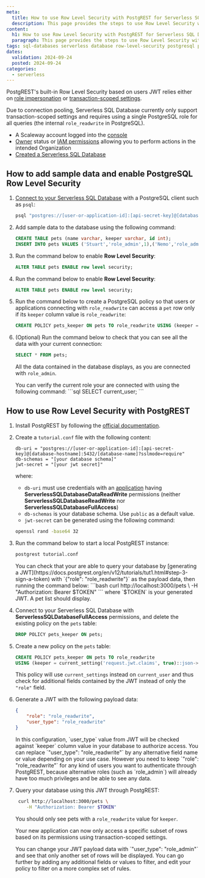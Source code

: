 ```yaml
---
meta:
  title: How to use Row Level Security with PostgREST for Serverless SQL Databases
  description: This page provides the steps to use Row Level Security with PostGREST for Serverless SQL Databases
content:
  h1: How to use Row Level Security with PostgREST for Serverless SQL Databases
  paragraph: This page provides the steps to use Row Level Security with PostGREST for Serverless SQL Databases
tags: sql-databases serverless database row-level-security postgresql postgrest
dates:
  validation: 2024-09-24
  posted: 2024-09-24
categories:
  - serverless
---
```


PostgREST's built-in Row Level Security based on users JWT relies either on [role impersonation](https://docs.postgrest.org/en/v12/references/auth.html#user-impersonation) or [transaction-scoped settings](https://docs.postgrest.org/en/v12/references/transactions.html#tx-settings). 

Due to connection pooling, Serverless SQL Database currently only support transaction-scoped settings and requires using a single PostgreSQL role for all queries (the internal `role_readwrite` in PostgreSQL).

- A Scaleway account logged into the [console](https://console.scaleway.com)
- [Owner](/identity-and-access-management/iam/concepts/#owner) status or [IAM permissions](/identity-and-access-management/iam/concepts/#permission) allowing you to perform actions in the intended Organization
- [Created a Serverless SQL Database](/serverless/sql-databases/how-to/create-a-database/)

## How to add sample data and enable PostgreSQL Row Level Security

1. [Connect to your Serverless SQL Database](/serverless/sql-databases/quickstart/#how-to-connect-to-a-database) with a PostgreSQL client such as `psql`:
    ```bash
    psql "postgres://[user-or-application-id]:[api-secret-key]@[database-hostname]:5432/[database-name]?sslmode=require"
    ```

2. Add sample data to the database using the following command:
    ```sql
    CREATE TABLE pets (name varchar, keeper varchar, id int);
    INSERT INTO pets VALUES ('Stuart','role_admin',1),('Nemo','role_admin',2),('Alfie','role_readwrite',3),('Peanut','role_readwrite',4);
    ```

3. Run the command below to enable **Row Level Security**:
    ```sql
    ALTER TABLE pets ENABLE row level security;
    ```

3. Run the command below to enable **Row Level Security**:
    ```sql
    ALTER TABLE pets ENABLE row level security;
    ```

4. Run the command below to create a PostgreSQL policy so that users or applications connecting with `role_readwrite` can access a `pet` row only if its `keeper` column value is `role_readwrite`:
    ```sql
    CREATE POLICY pets_keeper ON pets TO role_readwrite USING (keeper = current_user);
    ```

5. (Optional) Run the command below to check that you can see all the data with your current connection:
    ```sql
    SELECT * FROM pets;
    ```
    All the data contained in the database displays, as you are connected with `role_admin`.
    
    <Message type="tip">
    You can verify the current role your are connected with using the following command:
    ```sql
    SELECT current_user;
    ```
    </Message>

## How to use Row Level Security with PostgREST

1. Install PostgREST by following the [official documentation](https://docs.postgrest.org/en/v12/tutorials/tut0.html#step-1-install-postgresql).

2. Create a `tutorial.conf` file with the following content:
    ```
    db-uri = "postgres://[user-or-application-id]:[api-secret-key]@[database-hostname]:5432/[database-name]?sslmode=require"
    db-schemas = "[your database schema]"
    jwt-secret = "[your jwt secret]"
    ```
    where:
    - `db-uri` must use credentials with an [application](/identity-and-access-management/iam/how-to/create-application/) having **ServerlessSQLDatabaseDataReadWrite** permissions (neither **ServerlessSQLDatabaseReadWrite** nor **ServerlessSQLDatabaseFullAccess**)
    - `db-schemas` is your database schema. Use `public` as a default value. 
    - `jwt-secret` can be generated using the following command:
    ```sh
    openssl rand -base64 32
    ```

3. Run the command below to start a local PostgREST instance:

    ```bash
    postgrest tutorial.conf 
    ```

    <Message type="tip">
    You can check that your are able to query your database by [generating a JWT](https://docs.postgrest.org/en/v12/tutorials/tut1.html#step-3-sign-a-token) with `{"role": "role_readwrite"}` as the payload data, then running the command below:
    ```bash
     curl http://localhost:3000/pets \
        -H "Authorization: Bearer $TOKEN"
    ```
    where `$TOKEN` is your generated JWT.
    A pet list should display.
    </Message>

4. Connect to your Serverless SQL Database with **ServerlessSQLDatabaseFullAccess** permissions, and delete the existing policy on the `pets` table:
    ```sql
    DROP POLICY pets_keeper ON pets;
    ```

5. Create a new policy on the `pets` table:
    ```sql
    CREATE POLICY pets_keeper ON pets TO role_readwrite 
    USING (keeper = current_setting('request.jwt.claims', true)::json->>'user_type');
    ```
    This policy will use `current_settings` instead on `current_user` and thus check for additional fields contained by the JWT instead of only the `"role"` field.

6. Generate a JWT with the following payload data:
    ```json
    {
        "role": "role_readwrite",
        "user_type": "role_readwrite"
    }
    ```
    <Message type="tip">
    In this configuration, `user_type` value from JWT will be checked against `keeper` column value in your database to authorize access. You can replace `"user_type": "role_readwrite"` by any alternative field name or value depending on your use case. However you need to keep `"role": "role_readwrite"` for any kind of users you want to authenticate through PostgREST, because alternative roles (such as `role_admin`) will already have too much privileges and be able to see any data.
    </Message>

7. Query your database using this JWT through PostgREST:
    ```bash
     curl http://localhost:3000/pets \
        -H "Authorization: Bearer $TOKEN"
    ```
    You should only see pets with a `role_readwrite` value for `keeper`.

    Your new application can now only access a specific subset of rows based on its permissions using transaction-scoped settings.

    <Message type="tip">
    You can change your JWT payload data with `"user_type": "role_admin"` and see that only another set of rows will be displayed. You can go further by adding any additional fields or values to filter, and edit your policy to filter on a more complex set of rules.
    </Message>
